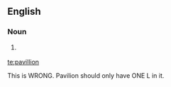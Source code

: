 ==English==

===Noun===
{{en-noun}}

# {{alternative spelling of|pavilion}} {{obsolete|except in the names of theatres, hotels, etc.}}

[[te:pavillion]]


This is WRONG.
Pavilion should only have ONE L in it.